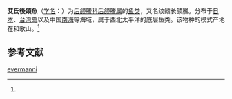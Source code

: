 {{Speciesbox
| name = 艾氏後頜魚
| status = 
| status_system = 
| image = 
| genus = Opistognathus
| species = evermanni
| authority = (Jordan et Snyder, 1902)<ref name='id8005'>{{cite web| url =http://www.bioinfo.cn/db05/BjdwSpecies.php?action=view&id=8005| title =纹鳍长颌鰧| work =《中国动物物种编目数据库》| publisher =中国科学院微生物研究所| author =中国科学院动物研究所| accessdate =2009-04-16| deadurl =yes| archiveurl =https://web.archive.org/web/20160305015816/http://www.bioinfo.cn/db05/BjdwSpecies.php?action=view&id=8005| archivedate =2016-03-05}}</ref>
}}

'''艾氏後頜魚'''（[[学名|学名]]：{{lang|la|''Opistognathus evermanni''}}）为[[后颌鰧科|后颌鰧科]][[后颌鰧属|后颌鰧属]]的[[鱼类|鱼类]]，又名纹鳍长颌鰧。分布于[[日本|日本]]、[[台湾岛|台湾岛]]以及中国[[南海|南海]]等海域，属于西北太平洋的底层鱼类。该物种的模式产地在和歌山。<ref name='id8005'/>

== 参考文献 ==
{{reflist}}

{{Wikispecies|Opistognathus evermanni}}
{{Taxonbar|from=Q2295124}}

[[Category:後頜鰧屬|evermanni]]


{{鱸形目小作品}}